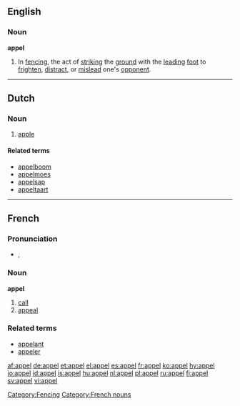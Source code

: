 {{see|appèl}}
==English==

===Noun===
'''appel'''

# In [[fencing]], the act of [[strike|striking]] the [[ground]] with the [[lead]]ing [[foot]] to [[frighten]], [[distract]], or [[mislead]] one's [[opponent]].

[[Category:Fencing]]

----

==Dutch==

===Noun===
{{nl-noun|g=m|pl1=appels|pl2=appelen|dim=appeltje}}

# [[apple]]

====Related terms====
*[[appelboom]]
*[[appelmoes]]
*[[appelsap]]
*[[appeltaart]]

----

==French==

===Pronunciation===
*{{IPA|/a.pɛl/}}, {{SAMPA|/a.pEl/}}

===Noun===
'''appel''' {{m}}

# [[call]]
# [[appeal]]

===Related terms===
*[[appelant]]
*[[appeler]]

[[Category:French nouns]]

[[af:appel]]
[[de:appel]]
[[et:appel]]
[[el:appel]]
[[es:appel]]
[[fr:appel]]
[[ko:appel]]
[[hy:appel]]
[[io:appel]]
[[id:appel]]
[[is:appel]]
[[hu:appel]]
[[nl:appel]]
[[pl:appel]]
[[ru:appel]]
[[fi:appel]]
[[sv:appel]]
[[vi:appel]]